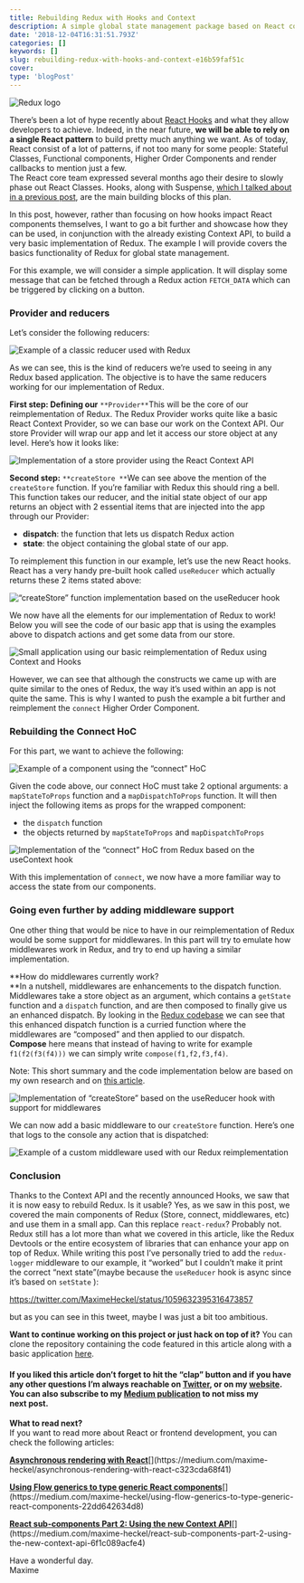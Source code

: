 ```yaml
---
title: Rebuilding Redux with Hooks and Context
description: A simple global state management package based on React constructs
date: '2018-12-04T16:31:51.793Z'
categories: []
keywords: []
slug: rebuilding-redux-with-hooks-and-context-e16b59faf51c
cover:
type: 'blogPost'
---
```


![Redux logo](img/1__lBW3KS3I68NnxoB7__maVBA.png)

There’s been a lot of hype recently about [React Hooks](https://reactjs.org/docs/hooks-intro.html) and what they allow developers to achieve. Indeed, in the near future, **we will be able to rely on a single React pattern** to build pretty much anything we want. As of today, React consist of a lot of patterns, if not too many for some people: Stateful Classes, Functional components, Higher Order Components and render callbacks to mention just a few.  
The React core team expressed several months ago their desire to slowly phase out React Classes. Hooks, along with Suspense, [which I talked about in a previous post](https://medium.com/maxime-heckel/asynchronous-rendering-with-react-c323cda68f41), are the main building blocks of this plan.

In this post, however, rather than focusing on how hooks impact React components themselves, I want to go a bit further and showcase how they can be used, in conjunction with the already existing Context API, to build a very basic implementation of Redux. The example I will provide covers the basics functionality of Redux for global state management.

For this example, we will consider a simple application. It will display some message that can be fetched through a Redux action `FETCH_DATA` which can be triggered by clicking on a button.

### Provider and reducers

Let’s consider the following reducers:

![Example of a classic reducer used with Redux](img/1__1550lShIHtReOyXb44JATw.png)

As we can see, this is the kind of reducers we’re used to seeing in any Redux based application. The objective is to have the same reducers working for our implementation of Redux.

**First step: Defining our** `**Provider**`This will be the core of our reimplementation of Redux. The Redux Provider works quite like a basic React Context Provider, so we can base our work on the Context API. Our store Provider will wrap our app and let it access our store object at any level. Here’s how it looks like:

![Implementation of a store provider using the React Context API](img/1__YO__8eF9MDYc4GRLQCdhweA.png)

**Second step:** `**createStore **`We can see above the mention of the `createStore` function. If you’re familiar with Redux this should ring a bell. This function takes our reducer, and the initial state object of our app returns an object with 2 essential items that are injected into the app through our Provider:

- **dispatch**: the function that lets us dispatch Redux action
- **state**: the object containing the global state of our app.

To reimplement this function in our example, let’s use the new React hooks. React has a very handy pre-built hook called `useReducer` which actually returns these 2 items stated above:

![“createStore” function implementation based on the useReducer hook](img/1__5ArAoBfXrh2Y3u8XNWT0ww.png)

We now have all the elements for our implementation of Redux to work! Below you will see the code of our basic app that is using the examples above to dispatch actions and get some data from our store.

![Small application using our basic reimplementation of Redux using Context and Hooks](img/1__ZCfP2FRBjxGRgM79iDPbfA.png)

However, we can see that although the constructs we came up with are quite similar to the ones of Redux, the way it’s used within an app is not quite the same. This is why I wanted to push the example a bit further and reimplement the `connect` Higher Order Component.

### Rebuilding the Connect HoC

For this part, we want to achieve the following:

![Example of a component using the “connect” HoC](img/1__Hi1DXjobMxPrbLsROhGJXA.png)

Given the code above, our connect HoC must take 2 optional arguments: a `mapStateToProps` function and a `mapDispatchToProps` function. It will then inject the following items as props for the wrapped component:

- the `dispatch` function
- the objects returned by `mapStateToProps` and `mapDispatchToProps`

![Implementation of the “connect” HoC from Redux based on the useContext hook](img/1__m__Uw1uH8NSY__Kws2iSQd6w.png)

With this implementation of `connect`, we now have a more familiar way to access the state from our components.

### Going even further by adding middleware support

One other thing that would be nice to have in our reimplementation of Redux would be some support for middlewares. In this part will try to emulate how middlewares work in Redux, and try to end up having a similar implementation.

**How do middlewares currently work?  
**In a nutshell, middlewares are enhancements to the dispatch function.  
Middlewares take a store object as an argument, which contains a `getState` function and a `dispatch` function, and are then composed to finally give us an enhanced dispatch. By looking in the [Redux codebase](https://github.com/reduxjs/redux/blob/v4.0.0/src/applyMiddleware.js) we can see that this enhanced dispatch function is a curried function where the middlewares are “composed” and then applied to our dispatch.  
**Compose** here means that instead of having to write for example `f1(f2(f3(f4)))` we can simply write `compose(f1,f2,f3,f4)`.

Note: This short summary and the code implementation below are based on my own research and on [this article](https://medium.com/@meagle/understanding-87566abcfb7a).

![Implementation of “createStore” based on the useReducer hook with support for middlewares](img/1__eVglHzeB0rd2hujUsFSTjA.png)

We can now add a basic middleware to our `createStore` function. Here’s one that logs to the console any action that is dispatched:

![Example of a custom middleware used with our Redux reimplementation](img/1____g6iBLmjE8U2pt__mPgociw.png)

### Conclusion

Thanks to the Context API and the recently announced Hooks, we saw that it is now easy to rebuild Redux. Is it usable? Yes, as we saw in this post, we covered the main components of Redux (Store, connect, middlewares, etc) and use them in a small app. Can this replace `react-redux`? Probably not. Redux still has a lot more than what we covered in this article, like the Redux Devtools or the entire ecosystem of libraries that can enhance your app on top of Redux. While writing this post I’ve personally tried to add the `redux-logger` middleware to our example, it “worked” but I couldn’t make it print the correct “next state”(maybe because the `useReducer` hook is async since it’s based on `setState` ):

https://twitter.com/MaximeHeckel/status/1059632395316473857

but as you can see in this tweet, maybe I was just a bit too ambitious.

**Want to continue working on this project or just hack on top of it?** You can clone the repository containing the code featured in this article along with a basic application [here](https://github.com/MaximeHeckel/redux-hooks-context).

#### If you liked this article don’t forget to hit the “clap” button and if you have any other questions I’m always reachable on [Twitter](http://twitter.com/MaximeHeckel), or on my [website](https://maximeheckel.com). You can also subscribe to my [Medium publication](https://medium.com/maxime-heckel) to not miss my next post.

**What to read next?**  
If you want to read more about React or frontend development, you can check the following articles:

[**Asynchronous rendering with React**](https://medium.com/maxime-heckel/asynchronous-rendering-with-react-c323cda68f41 'https://medium.com/maxime-heckel/asynchronous-rendering-with-react-c323cda68f41')[](https://medium.com/maxime-heckel/asynchronous-rendering-with-react-c323cda68f41)

[**Using Flow generics to type generic React components**](https://medium.com/maxime-heckel/using-flow-generics-to-type-generic-react-components-22dd642634d8 'https://medium.com/maxime-heckel/using-flow-generics-to-type-generic-react-components-22dd642634d8')[](https://medium.com/maxime-heckel/using-flow-generics-to-type-generic-react-components-22dd642634d8)

[**React sub-components Part 2: Using the new Context API**](https://medium.com/maxime-heckel/react-sub-components-part-2-using-the-new-context-api-6f1c089acfe4 'https://medium.com/maxime-heckel/react-sub-components-part-2-using-the-new-context-api-6f1c089acfe4')[](https://medium.com/maxime-heckel/react-sub-components-part-2-using-the-new-context-api-6f1c089acfe4)

Have a wonderful day.  
Maxime
